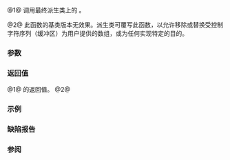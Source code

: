 {{cpp/io/basic_streambuf/title|pubsetbuf|setbuf}}
{{cpp/io/basic_streambuf/navbar}}
{{dcl begin}}
{{dcl|num=1|1=
public:
basic_streambuf&lt;CharT, Traits&gt;* pubsetbuf( char_type* s, std::streamsize n )
}}
{{dcl|num=2|1=
protected:
virtual basic_streambuf&lt;CharT, Traits&gt;* setbuf( char_type* s, std::streamsize n )
}}
{{dcl end}}

@1@ 调用最终派生类上的 {{c|setbuf(s, n)}}。

@2@ 此函数的基类版本无效果。派生类可覆写此函数，以允许移除或替换受控制字符序列（缓冲区）为用户提供的数组，或为任何实现特定的目的。

===参数===
{{par begin}}
{{par|s|指向用户提供的缓冲区中首个 {{tt|CharT}} 的指针}}
{{par|n|用户提供缓冲区中的 {{tt|CharT}} 元素数}}
{{par end}}

===返回值===
@1@ {{c|setbuf(s, n)}} 的返回值。
@2@ {{c|this}}

===示例===
{{example
|为读取提供 10k 缓冲区。在 Linux 上可以使用 strace 工具观察实际读取的字节数。
|code=
#include &lt;fstream&gt;
#include &lt;iostream&gt;
#include &lt;string&gt;

int main()
{
    int cnt = 0;
    std::ifstream file;
    char buf[1024 * 10 + 1];
    
    file.rdbuf()-&gt;pubsetbuf(buf, sizeof buf);
    
    file.open("/usr/share/dict/words");
    
    for (std::string line; getline(file, line);)
        ++cnt;
    
    std::cout &lt;&lt; cnt &lt;&lt; '\n';
}
|p=true
|output=
356010
}}

===缺陷报告===
{{dr list begin}}
{{dr list item|wg=lwg|dr=158|std=C++98|before={{tt|setbuf}} 的默认行为只有在 {{lc|gptr()}} 不为空且不等于 {{lc|egptr()}} 时才有指明|after=在所有场合都指明为无效果}}
{{dr list end}}

===参阅===
{{dsc begin}}
{{dsc inc|cpp/io/basic_stringbuf/dsc setbuf}}
{{dsc inc|cpp/io/basic_filebuf/dsc setbuf}}
{{dsc inc|cpp/io/strstreambuf/dsc setbuf}}
{{dsc inc|cpp/io/c/dsc setbuf}}
{{dsc end}}

{{langlinks|de|en|es|fr|it|ja|pt|ru}}